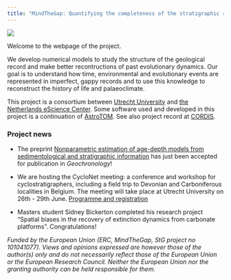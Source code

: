 ```yaml
---
title: "MindTheGap: Quantifying the completeness of the stratigraphic record and its role in reconstructing the tempo and mode of evolution"
---
```


![](img/logo_tree_horizontal_ERC_square.png){fig-alt="MindTheGap project logo"}

Welcome to the webpage of the project.

We develop numerical models to study the structure of the geological record and make better recontructions of past evolutionary dynamics. Our goal is to understand how time, environmental and evolutionary events are represented in imperfect, gappy records and to use this knowledge to reconstruct the history of life and palaeoclimate.

This project is a consortium between [Utrecht University](https://www.uu.nl/en/research/department-of-earth-sciences) and [the Netherlands eScience Center](https://www.esciencecenter.nl/). Some software used and developed in this project is a continuation of [AstroTOM](https://github.com/astro-turing). See also project record at [CORDIS](https://cordis.europa.eu/project/id/101041077).

### Project news

-   The preprint [Nonparametric estimation of age-depth models from sedimentological and stratigraphic information](https://doi.org/10.5194/egusphere-2024-2857) has just been accepted for publication in *Geochronology*!

-   We are hosting the CycloNet meeting: a conference and workshop for cyclostratigraphers, including a field trip to Devonian and Carboniferous localities in Belgium. The meeting will take place at Utrecht University on 26th - 29th June. [Programme and registration](https://www.uu.nl/en/research/department-of-earth-sciences/cyclonet-meeting-utrecht)

-   Masters student Sidney Bickerton completed his research project "Spatial biases in the recovery of extinction dynamics from carbonate platforms". Congratulations!

*Funded by the European Union (ERC, MindTheGap, StG project no 101041077). Views and opinions expressed are however those of the author(s) only and do not necessarily reflect those of the European Union or the European Research Council. Neither the European Union nor the granting authority can be held responsible for them.*
